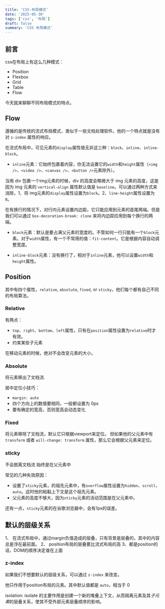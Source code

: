 ```yaml
---
title: 'CSS-布局模式'
date: '2025-05-30'
tags: ['css', '布局']
draft: false
summary: 'CSS 布局模式'
---
```


## 前言
css在布局上有这么几种模式：

- Position
- Flexbox
- Grid
- Table
- Flow

今天就来聊聊不同布局模式的特点。

## Flow
遵循的是传统的流式布局模式，类似于一些文档处理软件。他的一个特点就是没有对 `z-index` 属性的响应。

在流式布局中，可见元素的`display`属性值无非这三种：`block`、`inline`、`inline-block`。

- `inline`元素：它始终包裹着内容，你无法设置它的`width`和`height`属性（`<img />`、`<video />`、`<canvas />`、`<button />`元素除外）。 

当用 div 包裹一个img元素的时候，div 的高度会略微大于 img 元素的高度，这是因为 img 元素的 `vertical-align` 属性默认值是 `baseline`。可以通过两种方式来消除，1、将
img元素的`display`属性设置为`block`。2、`line-height`属性设置为`0`。

在有换行的情况下，对行内元素设置内边距，它只能应用到元素的首尾两端。但是我们可以通过 `box-decoration-break: clone` 来将内边距应用到每个换行的两端。
 
- `block`元素：默认是要占满父元素的宽度的。不管如何一行只能有一个`block`元素。对于`width`属性，有一个不常用的值：`fit-content`。它是根据内容自动调整宽度。

- `inline-block`元素：没有换行了，相对于`inline`元素，他可以设置`width`和`height`属性。

## Position
其中有四个属性，`relative`, `absolute`, `fixed`, or `sticky`，他们每个都有自己不同的布局算法。

### Relative
有两点：
- `top`、`right`、`bottom`、`left`属性，只有在`position`属性设置为`relative`时才有效。
- 约束某些子元素

在移动元素的时候，绝对不会改变元素的大小。

###  Absolute

将元素移出了文档流.

居中定位小技巧：
- `margin: auto`
- 四个方向上的数值要相同，一般都设置为 0px
- 要有确定的宽高，否则宽高会动态变化

### Fixed

将元素移除了文档流，默认它只根据viewport来定位。
但如果他的父元素中有 `transform` 或者 `will-change: transform` 属性，那么它会根据父元素来定位。

### sticky

不会脱离文档流
始终是在父元素中

常见的几种失效原因：
- 设置了`sticky`元素，的祖先元素中，有`overflow`属性设置为`hidden`、`scroll`、`auto`。这时他的粘黏上下文是这个祖先元素。
- 父元素的高度不够大，因为`sticky`元素的活动范围是在父元素中。

还有一点，`sticky`元素的在谷歌浏览器中，会有1px的误差。

## 默认的层级关系

1、 在流式布局中，通过margin负值造成的层叠，只有背景是层叠的，其中的内容总是浮在最前面。
2、 position布局的层叠要比流式布局的高
3、都是position的话，DOM的顺序决定谁在上面

### z-index
如果我们不想要默认的层级关系，可以通过 `z-index` 来改变。

他只作用于position布局的元素。其中默认值都是 `auto`，相当于 0 

isolation: isolate 的主要作用是创建一个新的堆叠上下文，从而隔离元素及其*子元素*的层叠关系，使其不受外部元素层叠顺序的影响。
